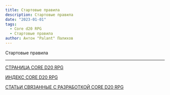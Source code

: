```yaml
---
title: Стартовые правила
description: Стартовые правила
date: "2023-01-01"
tags:
  - Core d20 RPG
  - Стартовые правила
author: Антон "Palant" Палихов
---
```


Стартовые правила

---

[СТРАНИЦА CORE D20 RPG](/cored20rpg/)

[ИНДЕКС CORE D20 RPG](/cored20rpg/1)

[СТАТЬИ СВЯЗАННЫЕ С РАЗРАБОТКОЙ CORE D20 RPG](/core-d20/1)
